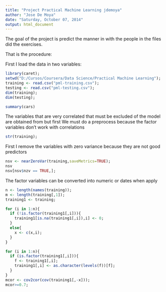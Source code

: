 ```yaml
---
title: "Project Practical Machine Learning jdemoya"
author: "Jose De Moya"
date: "Saturday, October 07, 2014"
output: html_document
---
```


The goal of the project is predict the manner in with the people in the files did the exercises.

That is the procedure:

First I load the data in two variables:

```r
library(caret);
setwd("D:/Cursos/Coursera/Data Science/Practical Machine Learning");
training <- read.csv("pml-training.csv"); 
testing <- read.csv("pml-testing.csv");
dim(training);
dim(testing);
```

```r
summary(cars)
```

The variables that are very correlated that must be excluded of the model are obtained from but first We must do a preprocess because the factor variables don't work with correlations 

```r
str(training);
```

First I remove the variables with zero variance because they are not good predictors

```r
nsv <- nearZeroVar(training,saveMetrics=TRUE);
nsv
nsv[nsv$nzv == TRUE,];
```

The factor variables can be converted into numeric or dates when apply


```r
n <- length(names(training));
m <- length(training[,1]);
training1 <- training;

for (i in 1:n){
  if (!is.factor(training1[,i])){
    training1[is.na(training1[,i]),i] <- 0;
  }  
  else{
    x <- c(x,i);
  }
}

for (i in 1:n){
  if (is.factor(training1[,i])){
    f <- training1[,i];
    training1[,i] <- as.character(levels(f))[f];
  }
}
mcor <- cov2cor(cov(training1[,-x]));
mcor>=0.7;
```
